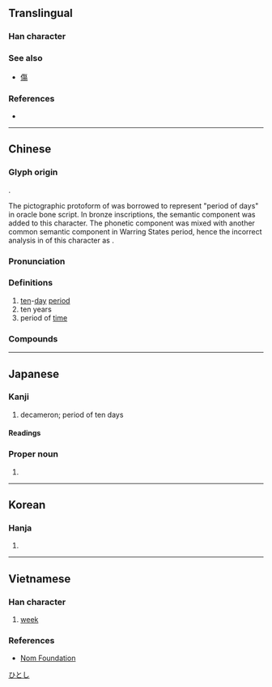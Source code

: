 {{also|句}}
{{character info}}
==Translingual==

===Han character===
{{stroke order|strokes=6}}
{{Han char|rn=72|rad=日|as=02|sn=6|four=27620|canj=PA|ids=⿹勹日}}

===See also===
* {{l|mul|复}} [[傷]] <!-- Graphically similar -->

===References===
* {{Han ref|kx=0489.160|dkj=13746|dj=0850.130|hdz=21485.030|uh=65EC|ud=26092|bh=A6AF|bd=42671}}

----

==Chinese==
{{zh-forms|alt=𠣙}}

===Glyph origin===
{{Han etyl}}

{{Han compound|螾|t1=earthworm|日|t2=sun/day|ls=psc}}.

The pictographic protoform of {{zh-l|*螾}} was borrowed to represent "period of days" in oracle bone script. In bronze inscriptions, the semantic component {{zh-l|*日|sun/day}} was added to this character. The phonetic component was mixed with another common semantic component {{zh-l|*勹|bow down}} in Warring States period, hence the incorrect analysis in ''{{w|Shuowen Jiezi}}'' of this character as {{Han compound|勹|日}}.

===Pronunciation===
{{zh-pron
|m=xún
|c=ceon4
|mn=sûn
|mc=y
|oc=y
|cat=n
}}

===Definitions===
{{zh-hanzi}}

# [[ten]]-[[day]] [[period]]
# ten years
# period of [[time]]

===Compounds===
{{zh-der|兼旬|初旬|中旬|上旬|下旬|旬休|旬歲|旬始|旬朔|淹旬曠月|旬日|旬月|由旬|旬刊|旬年|經旬累月}}

----

==Japanese==

===Kanji===
{{ja-kanji|grade=c|rs=日02}}

# decameron; period of ten days

====Readings====
{{ja-readings
|goon=じゅん
|kanon=しゅん
}}

===Proper noun===
{{ja-pos|proper|ひとし}}

# {{given name|ja|male}}

[[Category:Japanese male given names|ひとし]]

----

==Korean==

===Hanja===
{{ko-hanja|hangeul=순|eumhun=|rv=sun|mr=sun|y=swun}}

# {{rfdef|ko|sort=日02}}

----

==Vietnamese==
{{attention|vi|check definition}}

===Han character===
{{vi-hantu|[[tuần]]|rs=日02}}

# [[week]]

===References===
* [http://nomfoundation.org/common/nom_details.php?codepoint=65ec Nom Foundation]

{{cln|vi|Han tu}}